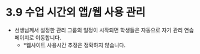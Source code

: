 # 3.9 수업 시간외 앱/웹 사용 관리

- 선생님께서 설정한 관리 그룹의 일정이 시작되면 학생들은 자동으로 자기 관리 연습 페이지로 이동합니다.
  - \*웹사이트 사용시간 추정은 정확하지 않습니다.
